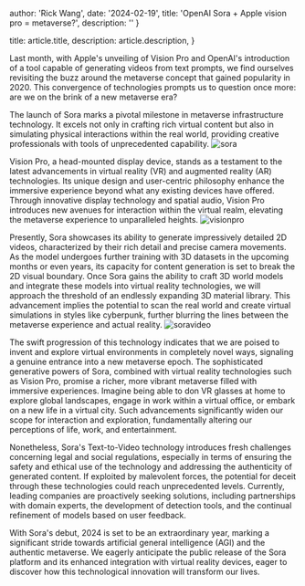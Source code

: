 
  author: 'Rick Wang',
  date: '2024-02-19',
  title: 'OpenAI Sora + Apple vision pro = metaverse?',
  description:
    ''
}

  title: article.title,
  description: article.description,
}


Last month, with Apple's unveiling of Vision Pro and OpenAI's introduction of a tool capable of generating videos from text prompts, 
we find ourselves revisiting the buzz around the metaverse concept that gained popularity in 2020. 
This convergence of technologies prompts us to question once more: are we on the brink of a new metaverse era?

The launch of Sora marks a pivotal milestone in metaverse infrastructure technology. 
It excels not only in crafting rich virtual content but also in simulating physical interactions within the real world, 
providing creative professionals with tools of unprecedented capability. 
<Image src={sora} alt="sora" />

Vision Pro, a head-mounted display device, stands as a testament to the latest advancements in virtual reality (VR) and augmented reality (AR) technologies. 
Its unique design and user-centric philosophy enhance the immersive experience beyond what any existing devices have offered. 
Through innovative display technology and spatial audio, Vision Pro introduces new avenues for interaction within the virtual realm,
elevating the metaverse experience to unparalleled heights.
<Image src={visionpro} alt="visionpro" />


Presently, Sora showcases its ability to generate impressively detailed 2D videos, 
characterized by their rich detail and precise camera movements. 
As the model undergoes further training with 3D datasets in the upcoming months or even years, 
its capacity for content generation is set to break the 2D visual boundary. 
Once Sora gains the ability to craft 3D world models and integrate these models into virtual reality technologies,
 we will approach the threshold of an endlessly expanding 3D material library. 
 This advancement implies the potential to scan the real world and create virtual simulations in styles like cyberpunk, 
 further blurring the lines between the metaverse experience and actual reality.
<Image src={soravideo} alt="soravideo" />

The swift progression of this technology indicates that we are poised to invent and explore virtual environments in completely novel ways, 
signaling a genuine entrance into a new metaverse epoch. The sophisticated generative powers of Sora, 
combined with virtual reality technologies such as Vision Pro, promise a richer, more vibrant metaverse filled with immersive experiences. 
Imagine being able to don VR glasses at home to explore global landscapes, 
engage in work within a virtual office, or embark on a new life in a virtual city. 
Such advancements significantly widen our scope for interaction and exploration, 
fundamentally altering our perceptions of life, work, and entertainment.

Nonetheless, Sora's Text-to-Video technology introduces fresh challenges concerning legal and social regulations, 
especially in terms of ensuring the safety and ethical use of the technology and addressing the authenticity of generated content. 
If exploited by malevolent forces, the potential for deceit through these technologies could reach unprecedented levels. 
Currently, leading companies are proactively seeking solutions, including partnerships with domain experts, 
the development of detection tools, and the continual refinement of models based on user feedback.

With Sora's debut, 2024 is set to be an extraordinary year, 
marking a significant stride towards artificial general intelligence (AGI) and the authentic metaverse. 
We eagerly anticipate the public release of the Sora platform and its enhanced integration with virtual reality devices, 
eager to discover how this technological innovation will transform our lives.